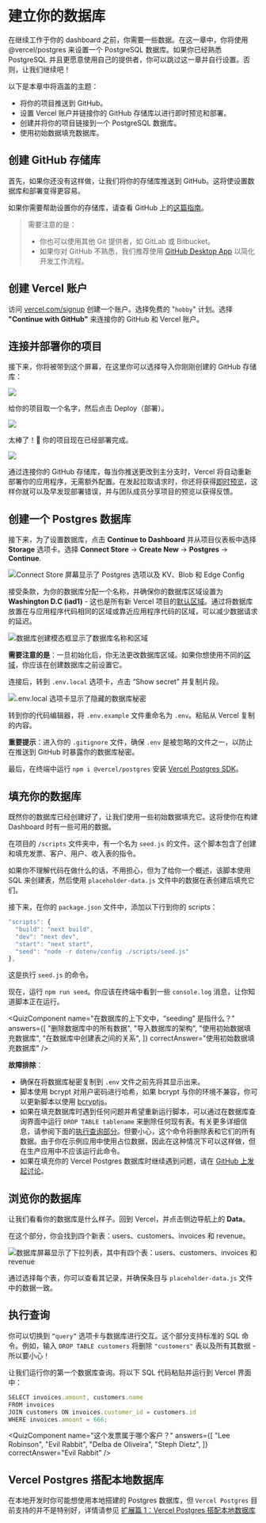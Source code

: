 

# 建立你的数据库

在继续工作于你的 dashboard 之前，你需要一些数据。在这一章中，你将使用 @vercel/postgres 来设置一个 PostgreSQL 数据库。如果你已经熟悉 PostgreSQL 并且更愿意使用自己的提供者，你可以跳过这一章并自行设置。否则，让我们继续吧！

以下是本章中将涵盖的主题：

* 将你的项目推送到 GitHub。
* 设置 Vercel 账户并链接你的 GitHub 存储库以进行即时预览和部署。
* 创建并将你的项目链接到一个 PostgreSQL 数据库。
* 使用初始数据填充数据库。

## 创建 GitHub 存储库

首先，如果你还没有这样做，让我们将你的存储库推送到 GitHub。这将使设置数据库和部署变得更容易。

如果你需要帮助设置你的存储库，请查看 GitHub 上的[这篇指南](https://help.github.com/en/github/getting-started-with-github/create-a-repo)。

> 需要注意的是：
> * 你也可以使用其他 Git 提供者，如 GitLab 或 Bitbucket。
> * 如果你对 GitHub 不熟悉，我们推荐使用 [GitHub Desktop App](https://desktop.github.com/) 以简化开发工作流程。

## 创建 Vercel 账户

访问 [vercel.com/signup](https://vercel.com/signup) 创建一个账户。选择免费的 "`hobby`" 计划。选择 **"Continue with GitHub"** 来连接你的 GitHub 和 Vercel 账户。

## 连接并部署你的项目

接下来，你将被带到这个屏幕，在这里你可以选择导入你刚刚创建的 GitHub 存储库：

![](/chapter6-import-git-repo.avif)

给你的项目取一个名字，然后点击 Deploy（部署）。

![](/chapter6-configure-project.avif)

太棒了！🎉 你的项目现在已经部署完成。

![](/chapter6-deployed-project.avif)

通过连接你的 GitHub 存储库，每当你推送更改到主分支时，Vercel 将自动重新部署你的应用程序，无需额外配置。在发起拉取请求时，你还将获得[即时预览](https://vercel.com/docs/deployments/preview-deployments#preview-urls)，这样你就可以及早发现部署错误，并与团队成员分享项目的预览以获得反馈。

## 创建一个 Postgres 数据库

接下来，为了设置数据库，点击 **Continue to Dashboard** 并从项目仪表板中选择 **Storage** 选项卡。选择 **Connect Store** → **Create New** → **Postgres** → **Continue**.

![Connect Store 屏幕显示了 Postgres 选项以及 KV、Blob 和 Edge Config](/chapter6-create-database.avif)

接受条款，为你的数据库分配一个名称，并确保你的数据库区域设置为 **Washington D.C (iad1)** - 这也是所有新 Vercel 项目的[默认区域](https://vercel.com/docs/functions/serverless-functions/regions#select-a-default-serverless-region)。通过将数据库放置在与应用程序代码相同的区域或靠近应用程序代码的区域，可以减少数据请求的延迟。

![数据库创建模态框显示了数据库名称和区域](/chapter6-database-region.avif)

**需要注意的是**：一旦初始化后，你无法更改数据库区域。如果你想使用不同的[区域](https://vercel.com/docs/storage/vercel-postgres/limits#supported-regions)，你应该在创建数据库之前设置它。

连接后，转到 `.env.local` 选项卡，点击 “Show secret” 并复制片段。

![.env.local 选项卡显示了隐藏的数据库秘密](/chapter6-database-dashboard.avif)

转到你的代码编辑器，将 `.env.example` 文件重命名为 `.env`。粘贴从 Vercel 复制的内容。

**重要提示**：进入你的 `.gitignore` 文件，确保 `.env` 是被忽略的文件之一，以防止在推送到 GitHub 时暴露你的数据库秘密。

最后，在终端中运行 `npm i @vercel/postgres` 安装 [Vercel Postgres SDK](https://vercel.com/docs/storage/vercel-postgres/sdk)。

## 填充你的数据库

既然你的数据库已经创建好了，让我们使用一些初始数据填充它。这将使你在构建 Dashboard 时有一些可用的数据。

在项目的 `/scripts` 文件夹中，有一个名为 `seed.js` 的文件。这个脚本包含了创建和填充发票、客户、用户、收入表的指令。

如果你不理解代码在做什么的话，不用担心，但为了给你一个概述，该脚本使用 SQL 来创建表，然后使用 `placeholder-data.js` 文件中的数据在表创建后填充它们。

接下来，在你的 `package.json` 文件中，添加以下行到你的 scripts：


```jsx showLineNumbers filename="/package.json" {5} copy
"scripts": {
  "build": "next build",
  "dev": "next dev",
  "start": "next start",
  "seed": "node -r dotenv/config ./scripts/seed.js"
},
```

这是执行 `seed.js` 的命令。

现在，运行 `npm run seed`。你应该在终端中看到一些 `console.log` 消息，让你知道脚本正在运行。

<QuizComponent
  name="在数据库的上下文中，“seeding” 是指什么？"
  answers={[
    "删除数据库中的所有数据",
    "导入数据库的架构",
    "使用初始数据填充数据库",
    "在数据库中创建表之间的关系",
    ]}
  correctAnswer="使用初始数据填充数据库"
/>

**故障排除**：

* 确保在将数据库秘密复制到 `.env` 文件之前先将其显示出来。
* 脚本使用 bcrypt 对用户密码进行哈希，如果 bcrypt 与你的环境不兼容，你可以更新脚本以使用 [bcryptjs](https://www.npmjs.com/package/bcryptjs)。
* 如果在填充数据库时遇到任何问题并希望重新运行脚本，可以通过在数据库查询界面中运行 `DROP TABLE tablename` 来删除任何现有表。有关更多详细信息，请参阅下面的[执行查询部分](https://nextjs.org/learn/dashboard-app/setting-up-your-database#executing-queries)。但要小心，这个命令将删除表和它们的所有数据。由于你在示例应用中使用占位数据，因此在这种情况下可以这样做，但在生产应用中不应该运行此命令。
* 如果在填充你的 Vercel Postgres 数据库时继续遇到问题，请在 [GitHub 上发起讨论](https://github.com/vercel/next-learn/issues)。

## 浏览你的数据库

让我们看看你的数据库是什么样子。回到 Vercel，并点击侧边导航上的 **Data**。

在这个部分，你会找到四个新表：users、customers、invoices 和 revenue。

![数据库屏幕显示了下拉列表，其中有四个表：users、customers、invoices 和 revenue](/chapter6-database-tables.avif)

通过选择每个表，你可以查看其记录，并确保条目与 `placeholder-data.js` 文件中的数据一致。

## 执行查询

你可以切换到 `“query”` 选项卡与数据库进行交互。这个部分支持标准的 SQL 命令。例如，输入 `DROP TABLE customers` 将删除 `"customers"` 表以及所有其数据 - 所以要小心！

让我们运行你的第一个数据库查询。将以下 SQL 代码粘贴并运行到 Vercel 界面中：

```jsx showLineNumbers copy
SELECT invoices.amount, customers.name
FROM invoices
JOIN customers ON invoices.customer_id = customers.id
WHERE invoices.amount = 666;
```

<QuizComponent
  name="这个发票属于哪个客户？"
  answers={[
    "Lee Robinson",
    "Evil Rabbit",
    "Delba de Oliveira",
    "Steph Dietz",
    ]}
  correctAnswer="Evil Rabbit"
/>

## Vercel Postgres 搭配本地数据库

在本地开发时你可能想使用本地搭建的 Postgres 数据库，但 `Vercel Postgres` 目前支持的并不是特别好，详情请参见 [扩展篇 1：Vercel Postgres 搭配本地数据库](/chapter17)

